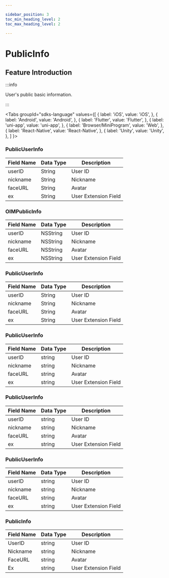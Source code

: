 ```yaml
---

sidebar_position: 3
toc_min_heading_level: 2
toc_max_heading_level: 2

---
```


# PublicInfo

## Feature Introduction

:::info

User's public basic information.

:::

<Tabs
groupId="sdks-language"
values={[
{ label: 'iOS', value: 'iOS', },
{ label: 'Android', value: 'Android', },
{ label: 'Flutter', value: 'Flutter', },
{ label: 'uni-app', value: 'uni-app', },
{ label: 'Browser/MiniProgram', value: 'Web', },
{ label: 'React-Native', value: 'React-Native', },
{ label: 'Unity', value: 'Unity', },
]
}>

<TabItem value="Flutter">

### PublicUserInfo

| Field Name | Data Type | Description               |
| ---------- | --------- | --------------------------|
| userID     | String    | User ID                   |
| nickname   | String    | Nickname                  |
| faceURL    | String    | Avatar                    |
| ex         | String    | User Extension Field      |

</TabItem>

<TabItem value="iOS">

### OIMPublicInfo

| Field Name | Data Type | Description               |
| ---------- | --------- | --------------------------|
| userID     | NSString  | User ID                   |
| nickname   | NSString  | Nickname                  |
| faceURL    | NSString  | Avatar                    |
| ex         | NSString  | User Extension Field      |

</TabItem>

<TabItem value="Android">

### PublicUserInfo

| Field Name | Data Type | Description               |
| ---------- | --------- | --------------------------|
| userID     | String    | User ID                   |
| nickname   | String    | Nickname                  |
| faceURL    | String    | Avatar                    |
| ex         | String    | User Extension Field      |

</TabItem>

<TabItem value="Web">

### PublicUserInfo

| Field Name | Data Type | Description               |
| ---------- | --------- | --------------------------|
| userID     | string    | User ID                   |
| nickname   | string    | Nickname                  |
| faceURL    | string    | Avatar                    |
| ex         | string    | User Extension Field      |

</TabItem>

<TabItem value="uni-app">

### PublicUserInfo

| Field Name | Data Type | Description               |
| ---------- | --------- | --------------------------|
| userID     | string    | User ID                   |
| nickname   | string    | Nickname                  |
| faceURL    | string    | Avatar                    |
| ex         | string    | User Extension Field      |

</TabItem>

<TabItem value="React-Native">

### PublicUserInfo

| Field Name | Data Type | Description               |
| ---------- | --------- | --------------------------|
| userID     | string    | User ID                   |
| nickname   | string    | Nickname                  |
| faceURL    | string    | Avatar                    |
| ex         | string    | User Extension Field      |

</TabItem>

<TabItem value="Unity">

### PublicInfo

| Field Name | Data Type | Description               |
| ---------- | --------- | --------------------------|
| UserID     | string    | User ID                   |
| Nickname   | string    | Nickname                  |
| FaceURL    | string    | Avatar                    |
| Ex         | string    | User Extension Field      |

</TabItem>

</Tabs>